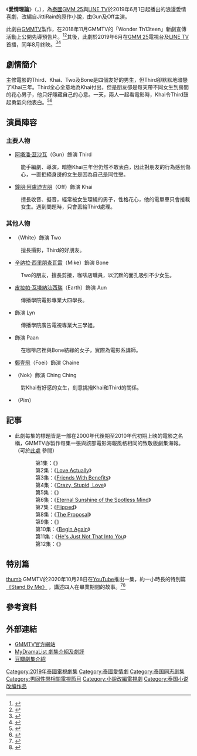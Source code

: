 {{Infobox Television
| show_name     = 愛情理論
| original_name = {{lang|th|Theory of Love – ทฤษฎีจีบเธอ}}
| image         = [[File:Theory_of_Love.png|250px]]
| caption       = 
| show_name_2   = 
| genre         = 浪漫喜劇<br>劇情
| format        = 
| based_on      = JittiRain《愛情理論》
| creator       = 
| developer     = 
| writer        = 
| director      = Nuttapong Mongkolsawas
| starring      = [[阿塔潘·葐沙瓦|阿塔潘·葐沙瓦]]<br>[[鐘朋·阿盧迪吉朋|鐘朋·阿盧迪吉朋]]
| theme_music_composer = 
| opentheme            = 
| endtheme             = 
| composer             = 
| country       = {{THA}}
| location      = {{THA}}
| language      = [[泰語|泰語]]
| num_episodes  = 12+1（特別篇）
| runtime       = 48 - 62 分鐘
| company       = [[GMMTV|GMMTV]]
| producer      = 
| channel       = [[GMM_25|GMM 25]]<br>[[LINE_TV|LINE TV]]
| first_run     = {{THA}}
| first_aired   = {{Start date|2019|6|1}}
| last_aired    = {{End date|2019|8|17}}
| related       = 
| preceded_by   = 
| followed_by   = 
| website       = https://www.gmm25.com/shows_detail.html?id=793
| production_website = 
}}
《'''愛情理論'''》（{{lang-th|'''Theory of Love – ทฤษฎีจีบเธอ'''}}，{{lang-en|Theory of Love}}），為[[泰國|泰國]][[GMM_25|GMM 25]]與[[LINE_TV|LINE TV]]於2019年6月1日起播出的浪漫愛情喜劇，改編自JittiRain的原作小說，由Gun及Off主演。

此劇由[[GMMTV|GMMTV]]製作，在2018年11月GMMTV的「Wonder Th13teen」新劇宣傳活動上公開先導預告片。<ref>{{cite web |title=เปิดตัว 13 ซีรีส์ใหม่ 2019 แฟนๆ สายวายเตรียมตัวฟินตลอดทั้งปี |url=http://www.thaiticketmajor.com/variety/ent/10470/ |website=thaiticketmajor.com |language=Th |accessdate=2020-07-09 |archive-date=2020-02-09 |archive-url=https://web.archive.org/web/20200209173217/http://www.thaiticketmajor.com/variety/ent/10470 |dead-url=no }}</ref><ref>{{cite web |title=“จีเอ็มเอ็มทีวี” จัดใหญ่ เปิดตัว 13 ซีรีส์ใหม่ ปี 2019 |url=https://www.springnews.co.th/entertain/fiction/378681 |website=springnews.co.th |publisher=Spring News |accessdate=2020-07-09 |archive-date=2019-12-12 |archive-url=https://web.archive.org/web/20191212034432/https://www.springnews.co.th/entertain/fiction/378681 |dead-url=no }}</ref>其後，此劇於2019年6月在[[GMM_25|GMM 25]]電視台及[[LINE_TV|LINE TV]]首播，同年8月終映。<ref>{{cite web |title=เม้าท์นอกจอ |url=https://www.komchadluek.net/news/ent/373415 |website=komchadluek.net |publisher=Kom Chad Luek |accessdate=2020-06-22|language=Th |date=2019-05-27|archive-date=2020-06-23 |archive-url=https://web.archive.org/web/20200623050337/https://www.komchadluek.net/news/ent/373415 |dead-url=no }}</ref><ref>{{cite web |title=ลุ้นบทสรุปความสัมพันธ์ "กัน" ลังเล "ออฟ"  ส่งท้ายซีรีส์ "ทฤษฎีจีบเธอ Theory of Love" |url=https://www.newsplus.co.th/172396 |website=newsplus.co.th |publisher=News Plus |accessdate=2020-06-22|language=Th |date=2019-08-16|archive-date=2020-01-14 |archive-url=https://web.archive.org/web/20200114124751/https://newsplus.co.th/172396 |dead-url=no }}</ref>

== 劇情簡介 ==
主修電影的Third、Khai、Two及Bone是四個友好的男生，但Third卻默默地暗戀了Khai三年。Third全心全意地為Khai付出，但是朋友卻是每天帶不同女生到房間的花心男子，他只好隱藏自己的心意。一天，兩人一起看電影時，Khai令Third鼓起勇氣向他表白。<ref>{{cite web|title=【泰劇《愛情理論》：一窺男孩間的友誼與愛情】介紹、預告、線上看、心得小評|url=https://pink03049.pixnet.net/blog/post/223024008|website=如夢似幻，旅程|language=zh|date=2019-01-21|accessdate=2020-07-09|archive-date=2020-07-02|archive-url=https://web.archive.org/web/20200702115437/https://pink03049.pixnet.net/blog/post/223024008|dead-url=no}}</ref><ref>{{cite web|title=泰劇《愛情理論／Theory of Love／ทฤษฎีจีบเธอ》 （12集完） 劇情介紹|url=https://ljoesex46.pixnet.net/blog/post/354777281-%E6%B3%B0%E5%8A%87-%E3%80%8A%E6%84%9B%E6%83%85%E7%90%86%E8%AB%96%EF%BC%8Ftheory-of-love%EF%BC%8F%E0%B8%97%E0%B8%A4%E0%B8%A9%E0%B8%8E%E0%B8%B5%E0%B8%88|website=南洋手札|language=zh|date=2019-08-17|accessdate=2020-07-09|archive-date=2019-07-05|archive-url=https://web.archive.org/web/20190705100508/http://ljoesex46.pixnet.net/blog/post/354777281-%E6%B3%B0%E5%8A%87-%E3%80%8A%E6%84%9B%E6%83%85%E7%90%86%E8%AB%96%EF%BC%8Ftheory-of-love%EF%BC%8F%E0%B8%97%E0%B8%A4%E0%B8%A9%E0%B8%8E%E0%B8%B5%E0%B8%88|dead-url=no}}</ref>

== 演員陣容 ==
{{small|註：括號內的演員姓名為小名。}}
=== 主要人物 ===
* [[阿塔潘·葐沙瓦|阿塔潘·葐沙瓦]]（Gun）飾演 Third
: 能手編劇、導演，暗戀Khai三年但仍然不敢表白，因此對朋友的行為感到傷心，一直拒絕身邊的女生是因為自己是同性戀。
* [[鐘朋·阿盧迪吉朋|鐘朋·阿盧迪吉朋]]（Off）飾演 Khai
: 擅長收音、擬音，經常被女生環繞的男子，性格花心，他的電單車只會接載女生。遇到問題時，只會丟給Third處理。

=== 其他人物 ===
* {{link-en|那瓦·蓬朴提岸|Nawat Phumphotingam}}（White）飾演 Two
: 擅長攝影，Third的好朋友。
* [[辛纳拉·西里朋查瓦雷|辛纳拉·西里朋查瓦雷]]（Mike）飾演 Bone
: Two的朋友，擅長剪接，咖啡店職員，以沉默的面孔吸引不少女生。
* [[皮拉帕·瓦塔納汕西瑞|皮拉帕·瓦塔納汕西瑞]]（Earth）飾演 Aun
: 傳播學院電影專業大四學長。
* {{link-th|Neen Suwanamas|นีร สุวรรณมาศ}} 飾演 Lyn
: 傳播學院廣告電視專業大三學姐。
* {{link-th|Sara Legge|ซาร่า เล็กจ์}} 飾演 Paan
: 在咖啡店裡與Bone結緣的女子，實際為電影系講師。
* [[郑壹飞|鄭壹飛]]（Foei）飾演 Chaine
* {{link-th|Supakan Benjaarruk|ภัทร เอกแสงกุลจ์}}（Nok）飾演 Ching Ching
: 對Khai有好感的女生，刻意挑撥Khai和Third的關係。
* {{link-th|Latkamon Pinrojkirati|ลัทธ์กมล ปินโรจน์กีรติ}}（Pim）

== 記事 ==
* 此劇每集的標題皆是一部在2000年代後期至2010年代初期上映的電影之名稱，GMMTV亦製作每集一張與該部電影海報風格相同的致敬版劇集海報。（可於[https://www.facebook.com/gmmtvofficial/posts/10157208545411224 此處] {{Wayback|url=https://www.facebook.com/gmmtvofficial/posts/10157208545411224 |date=20200712172453 }}參閱）
{{div col}}
:: 第1集：《{{link-th|親密朋友|เพื่อนสนิท (ภาพยนตร์)}}》
:: 第2集：《[[真爱至上|Love Actually]]》
:: 第3集：《[[戀搞好朋友|Friends With Benefits]]》
:: 第4集：《[[熟男型不型|Crazy, Stupid, Love]]》
:: 第5集：《{{link-en|10 Things I Hate About You|10 Things I Hate About You}}》
:: 第6集：《[[王牌冤家|Eternal Sunshine of the Spotless Mind]]》
:: 第7集：《[[怦然心動_(電影)|Flipped]]》
:: 第8集：《[[愛情限時簽|The Proposal]]》
:: 第9集：《{{link-th|悲戀三人行|รัก/สาม/เศร้า}}》
:: 第10集：《[[曼哈頓戀習曲|Begin Again]]》
:: 第11集：《[[他其實沒那麼喜歡妳|He's Just Not That Into You]]》
:: 第12集：《{{link-en|小情人 (電影)|Fan Chan|小情人}}》
{{div col end}}

== 特別篇 ==
[[檔案:Theory_of_Love_Special_Episode_Stand_by_me_GMMTV.jpg|thumb]]
GMMTV於2020年10月28日在[[YouTube|YouTube]]推出一集，約一小時長的特別篇[https://www.youtube.com/watch?v=9zm_x_Fhve4 《Stand By Me》] {{Wayback|url=https://www.youtube.com/watch?v=9zm_x_Fhve4 |date=20210314122440 }}，講述四人在畢業期間的故事。<ref>{{cite news |title=สุดฟิน! ออฟ-กัน กลับมาอีกครั้ง ซีรี่ส์ ทฤษฎีจีบเธอ แฟนคลับเตรียมจิกหมอน |url=https://www.brighttv.co.th/entertain/off-gun-2 |accessdate=2020-10-27 |work=Bright TV |date=2020-10-26 |language=Th |archive-date=2021-03-01 |archive-url=https://web.archive.org/web/20210301212559/https://www.brighttv.co.th/entertain/off-gun-2 |dead-url=no }}</ref><ref>{{cite web |title="ออฟ-กัน" คัมแบค! "ทฤษฎีจีบเธอ Special" ออกอากาศหวนคืนวันหวานอีกครั้ง |url=https://www.sanook.com/movie/104557/ |website=sanook.com |publisher=Sanook.com |accessdate=02-11-2020 |language=Th |date=2020-10-28 |archive-date=2020-11-16 |archive-url=https://web.archive.org/web/20201116081934/https://www.sanook.com/movie/104557/ |dead-url=no }}</ref>

== 參考資料 ==
{{reflist}}

== 外部連結 ==
* [https://www.gmm25.com/shows_detail.html?id=793 GMMTV官方網站] {{Wayback|url=https://www.gmm25.com/shows_detail.html?id=793 |date=20200628121454 }}{{th}}
* [https://mydramalist.com/31865-theory-of-love MyDramaList 劇集介紹及劇評] {{Wayback|url=https://mydramalist.com/31865-theory-of-love |date=20190710152336 }}{{en}}
* [https://movie.douban.com/subject/30372308/ 豆瓣劇集介紹] {{Wayback|url=https://movie.douban.com/subject/30372308/ |date=20190627202314 }}{{zh}}

{{GMMTV電視劇系列}}
[[Category:2019年泰國電視劇集|Category:2019年泰國電視劇集]]
[[Category:泰國愛情劇|Category:泰國愛情劇]]
[[Category:泰国同志剧集|Category:泰国同志剧集]]
[[Category:男同性戀相關電視節目|Category:男同性戀相關電視節目]]
[[Category:小說改編電視劇|Category:小說改編電視劇]]
[[Category:泰国小说改编作品|Category:泰国小说改编作品]]